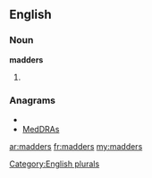 ==English==

===Noun===
'''madders'''

# {{plural of|[[madder]]}}

===Anagrams===
* {{alphagram|addemrs}}
* [[MedDRAs#English|MedDRAs]]

[[Category:English plurals]]

[[ar:madders]]
[[fr:madders]]
[[my:madders]]
